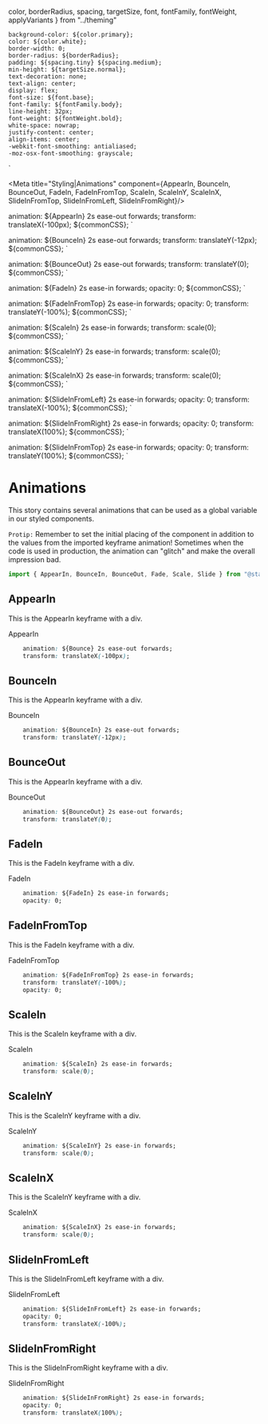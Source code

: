   color,
  borderRadius,
  spacing,
  targetSize,
  font,
  fontFamily,
  fontWeight,
  applyVariants
} from "../theming"

    background-color: ${color.primary};
    color: ${color.white};
    border-width: 0;
    border-radius: ${borderRadius};
    padding: ${spacing.tiny} ${spacing.medium};
    min-height: ${targetSize.normal};
    text-decoration: none;
    text-align: center;
    display: flex;
    font-size: ${font.base};
    font-family: ${fontFamily.body};
    line-height: 32px;
    font-weight: ${fontWeight.bold};
    white-space: nowrap;
    justify-content: center;
    align-items: center;
    -webkit-font-smoothing: antialiased;
    -moz-osx-font-smoothing: grayscale;
`

<Meta title="Styling|Animations" component={AppearIn, BounceIn, BounceOut, FadeIn, FadeInFromTop, ScaleIn, ScaleInY, ScaleInX, SlideInFromTop, SlideInFromLeft, SlideInFromRight}/>

  animation: ${AppearIn} 2s ease-out forwards;
  transform: translateX(-100px);
  ${commonCSS};
  `

  animation: ${BounceIn} 2s ease-out forwards;
  transform: translateY(-12px);
  ${commonCSS};
  `

  animation: ${BounceOut} 2s ease-out forwards;
  transform: translateY(0);
  ${commonCSS};
  `

  animation: ${FadeIn} 2s ease-in forwards;
  opacity: 0;
  ${commonCSS};
  `

  animation: ${FadeInFromTop} 2s ease-in forwards;
  opacity: 0;
  transform: translateY(-100%);
  ${commonCSS};
  `


  animation: ${ScaleIn} 2s ease-in forwards;
  transform: scale(0);
  ${commonCSS};
  `

  animation: ${ScaleInY} 2s ease-in forwards;
  transform: scale(0);
  ${commonCSS};
  `

  animation: ${ScaleInX} 2s ease-in forwards;
  transform: scale(0);
  ${commonCSS};
  `

  animation: ${SlideInFromLeft} 2s ease-in forwards;
  opacity: 0;
  transform: translateX(-100%);
  ${commonCSS};
  `


  animation: ${SlideInFromRight} 2s ease-in forwards;
  opacity: 0;
  transform: translateX(100%);
  ${commonCSS};
  `

  animation: ${SlideInFromTop} 2s ease-in forwards;
  opacity: 0;
  transform: translateY(100%);
  ${commonCSS};
  `

# Animations
This story contains several animations that can be used as a global variable in our styled components.

`Protip:` Remember to set the initial placing of the component in addition to the values from the imported keyframe animation! Sometimes when the code is used in production, the animation can "glitch" and make the overall impression bad.

```javascript
import { AppearIn, BounceIn, BounceOut, Fade, Scale, Slide } from "@staccx/bento"
```

## AppearIn 
This is the AppearIn keyframe with a div.

  <Story name="AppearIn">
   <AppearComp>AppearIn</AppearComp>
  </Story>

```css
    animation: ${Bounce} 2s ease-out forwards;
    transform: translateX(-100px);
```

## BounceIn 
This is the AppearIn keyframe with a div.

  <Story name="BounceIn">
   <BounceInComp>BounceIn</BounceInComp>
  </Story>

```css
    animation: ${BounceIn} 2s ease-out forwards;
    transform: translateY(-12px);
```

## BounceOut 
This is the AppearIn keyframe with a div.

  <Story name="BounceOut">
   <BounceOutComp>BounceOut</BounceOutComp>
  </Story>

```css
    animation: ${BounceOut} 2s ease-out forwards;
    transform: translateY(0);
```


## FadeIn 
This is the FadeIn keyframe with a div.

  <Story name="FadeIn">
   <FadeInComp>FadeIn</FadeInComp>
  </Story>

```css
    animation: ${FadeIn} 2s ease-in forwards;
    opacity: 0;
```

## FadeInFromTop
This is the FadeIn keyframe with a div.

  <Story name="FadeInFromTop">
   <FadeInFromTopComp>FadeInFromTop</FadeInFromTopComp>
  </Story>

```css
    animation: ${FadeInFromTop} 2s ease-in forwards;
    transform: translateY(-100%);
    opacity: 0;
```

## ScaleIn
This is the ScaleIn keyframe with a div.

  <Story name="ScaleIn">
   <ScaleInComp>ScaleIn</ScaleInComp>
  </Story>

```css
    animation: ${ScaleIn} 2s ease-in forwards;
    transform: scale(0);
```


## ScaleInY
This is the ScaleInY keyframe with a div.

  <Story name="ScaleInY">
   <ScaleInYComp>ScaleInY</ScaleInYComp>
  </Story>

```css
    animation: ${ScaleInY} 2s ease-in forwards;
    transform: scale(0);
```


## ScaleInX
This is the ScaleInY keyframe with a div.

  <Story name="ScaleInX">
   <ScaleInXComp>ScaleInX</ScaleInXComp>
  </Story>

```css
    animation: ${ScaleInX} 2s ease-in forwards;
    transform: scale(0);
```

## SlideInFromLeft
This is the SlideInFromLeft keyframe with a div.

  <Story name="SlideInFromLeft">
   <SlideInFromLeftComp>SlideInFromLeft</SlideInFromLeftComp>
  </Story>

```css
    animation: ${SlideInFromLeft} 2s ease-in forwards;
    opacity: 0;
    transform: translateX(-100%);
```


## SlideInFromRight
This is the SlideInFromRight keyframe with a div.

  <Story name="SlideInFromRight">
   <SlideInFromRightComp>SlideInFromRight</SlideInFromRightComp>
  </Story>

```css
    animation: ${SlideInFromRight} 2s ease-in forwards;
    opacity: 0;
    transform: translateX(100%);
```